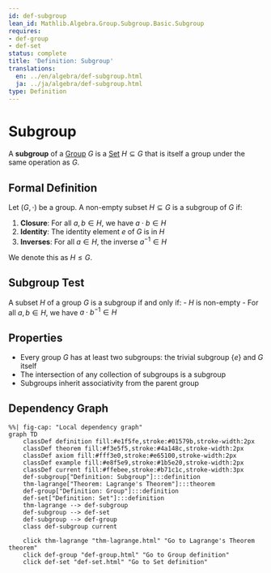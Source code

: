 ```yaml
---
id: def-subgroup
lean_id: Mathlib.Algebra.Group.Subgroup.Basic.Subgroup
requires:
- def-group
- def-set
status: complete
title: 'Definition: Subgroup'
translations:
  en: ../en/algebra/def-subgroup.html
  ja: ../ja/algebra/def-subgroup.html
type: Definition
---
```


# Subgroup {#def-subgroup}

A **subgroup** of a [Group](def-group.qmd) $G$ is a [Set](../logic-set-theory/def-set.qmd) $H \subseteq G$ that is itself a group under the same operation as $G$.

## Formal Definition

Let $(G, \cdot)$ be a group. A non-empty subset $H \subseteq G$ is a subgroup of $G$ if:

1. **Closure**: For all $a, b \in H$, we have $a \cdot b \in H$
2. **Identity**: The identity element $e$ of $G$ is in $H$
3. **Inverses**: For all $a \in H$, the inverse $a^{-1} \in H$

We denote this as $H \leq G$.

## Subgroup Test

A subset $H$ of a group $G$ is a subgroup if and only if:
- $H$ is non-empty
- For all $a, b \in H$, we have $a \cdot b^{-1} \in H$

## Properties

- Every group $G$ has at least two subgroups: the trivial subgroup $\{e\}$ and $G$ itself
- The intersection of any collection of subgroups is a subgroup
- Subgroups inherit associativity from the parent group

## Dependency Graph

```mermaid
%%| fig-cap: "Local dependency graph"
graph TD
    classDef definition fill:#e1f5fe,stroke:#01579b,stroke-width:2px
    classDef theorem fill:#f3e5f5,stroke:#4a148c,stroke-width:2px
    classDef axiom fill:#fff3e0,stroke:#e65100,stroke-width:2px
    classDef example fill:#e8f5e9,stroke:#1b5e20,stroke-width:2px
    classDef current fill:#ffebee,stroke:#b71c1c,stroke-width:3px
    def-subgroup["Definition: Subgroup"]:::definition
    thm-lagrange["Theorem: Lagrange's Theorem"]:::theorem
    def-group["Definition: Group"]:::definition
    def-set["Definition: Set"]:::definition
    thm-lagrange --> def-subgroup
    def-subgroup --> def-set
    def-subgroup --> def-group
    class def-subgroup current

    click thm-lagrange "thm-lagrange.html" "Go to Lagrange's Theorem theorem"
    click def-group "def-group.html" "Go to Group definition"
    click def-set "def-set.html" "Go to Set definition"
```
